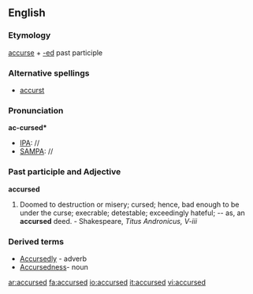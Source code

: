 ==English==

===Etymology===
[[accurse]] + [[-ed]] past participle

===Alternative spellings===
* [[accurst]]

===Pronunciation===
'''ac-cursed*'''
*[[IPA]]: //
*[[SAMPA]]: //

===Past participle and Adjective===
{{rfc-header|Past participle and Adjective}}
'''accursed'''
# Doomed to destruction or misery; cursed; hence, bad enough to be under the curse; execrable; detestable; exceedingly hateful; -- as, an '''accursed''' deed. - Shakespeare, ''Titus Andronicus, V-iii''

===Derived terms===
*[[Accursedly]] - adverb
*[[Accursedness]]- noun

[[ar:accursed]]
[[fa:accursed]]
[[io:accursed]]
[[it:accursed]]
[[vi:accursed]]